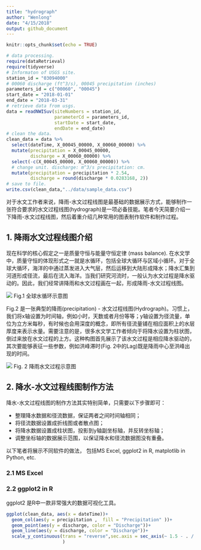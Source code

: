 ```yaml
---
title: "hydrograph"
author: "Wenlong"
date: "4/15/2018"
output: github_document
---
```


```r
knitr::opts_chunk$set(echo = TRUE)
```

```r
# data processing.
require(dataRetrieval)
require(tidyverse)
# Informaton of USGS site.
station_id = "03094000"
# 00060 discharge (ft^3/s), 00045 precipitation (inches)
parameters_id = c("00060", "00045") 
start_date = "2018-01-01"
end_date = "2018-03-31"
# retrieve data from usgs.
data = readNWISuv(siteNumbers = station_id,
                  parameterCd = parameters_id,
                  startDate = start_date,
                  endDate = end_date)
# clean the data.
clean_data = data %>% 
  select(dateTime, X_00045_00000, X_00060_00000) %>% 
  mutate(precipitation = X_00045_00000,
         discharge = X_00060_00000) %>% 
  select(-c(X_00045_00000, X_00060_00000)) %>% 
  # change unit. discharge: m^3/s precipitation: cm.
  mutate(precipitation = precipitation * 2.54,
         discharge = round(discharge * 0.0283168, 2))
# save to file. 
write.csv(clean_data,"../data/sample_data.csv")
```

对于水文工作者来说，降雨-水文过程线图是最基础的数据展示方式，能够制作一张符合要求的水文过程线图(hydrograph)是一项必备技能。笔者今天简要介绍一下降雨-水文过程线图，然后着重介绍几种常用的图表制作软件和制作过程。

## 1. 降雨水文过程线图介绍

现在科学的核心假定之一是质量守恒与能量守恒定律 (mass balance).  在水文学中，质量守恒的体现形式之一就是水循环，包括全球大循环与区域小循环。对于全球大循环，海洋的中通过蒸发进入大气层，然后运移到大陆形成降水；降水汇集到河道形成径流，最后在流入海洋。当我们研究河流时，一般认为水文过程是降水驱动的。因此，我们经常讲降雨和水文过程画在一起，形成降雨-水文过程线图。

![](http://map.ps123.net/world/UploadFile/201503/2015031023542662.jpg)
Fig.1 全球水循环示意图

Fig.2 是一张典型的降雨(precipitation) - 水文过程线图(Hydrograph)。习惯上，我们将x轴设置为时间轴，例如小时，天数或者月份等等；y轴设置为径流量，单位为立方米每秒，有时候也会用深度的概念，即所有径流量铺在相应面积上的水层厚度来表示水量。需要注意的是，很多水文学工作者倾向于将降水设置为柱状图，倒过来放在水文过程的上方。这种构图首先展示了该水文过程是相应降水驱动的，其次要能够表征一些参数，例如洪峰滞时(Fig. 2中的Lag)既是降雨中心至洪峰出现的时间。

![](http://4.bp.blogspot.com/-52kbcyXSmpI/T4iEqMFMoQI/AAAAAAAACIo/HK-p4Orgy3U/s1600/storm_1.gif)
Fig. 2 降雨水文过程示意图

## 2. 降水-水文过程线图制作方法

降水-水文过程线图的制作方法其实特别简单，只需要以下步骤即可：

* 整理降水数据和径流数据，保证两者之间时间轴相同；
* 将径流数据设置成折线图或者散点图；
* 将降水数据设置成柱状图，投影到y轴副坐标轴，并反转坐标轴；
* 调整坐标轴的数据展示范围，以保证降水和径流数据图没有重叠。

以下笔者将展示不同软件的做法， 包括MS Excel, ggplot2 in R, matplotlib in Python, etc.

### 2.1 MS Excel

### 2.2 ggplot2 in R

ggplot2 是R中一款非常强大的数据可视化工具。

```r
ggplot(clean_data, aes(x = dateTime))+
  geom_col(aes(y = precipitation ,  fill = "Precipitation" ))+
  geom_point(aes(y = discharge, color = "Discharge"))+
  geom_line(aes(y = discharge, color = "Discharge"))+
  scale_y_continuous(trans = "reverse",sec.axis = sec_axis(~ 1.5 - . / 125 , name = "Precipitation (cm)")
                     )
```














